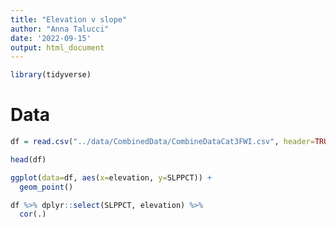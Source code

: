 ```yaml
---
title: "Elevation v slope"
author: "Anna Talucci"
date: '2022-09-15'
output: html_document
---
```


```r
library(tidyverse)
```

# Data
```r
df = read.csv("../data/CombinedData/CombineDataCat3FWI.csv", header=TRUE, sep = ",", strip.white = TRUE)
```

```r
head(df)
```

```r

ggplot(data=df, aes(x=elevation, y=SLPPCT)) +
  geom_point()

```


```r
df %>% dplyr::select(SLPPCT, elevation) %>%
  cor(.)
```